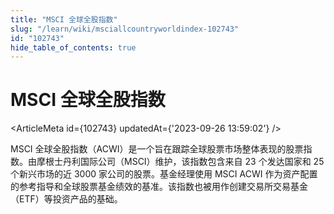 ```yaml
---
title: "MSCI 全球全股指数"
slug: "/learn/wiki/msciallcountryworldindex-102743"
id: "102743"
hide_table_of_contents: true
---
```



# MSCI 全球全股指数

<ArticleMeta id={102743} updatedAt={'2023-09-26 13:59:02'} />
<div className='border-solid border-b border-t-0 my-4 border-[var(--ifm-color-gray-300)]' />

MSCI 全球全股指数（ACWI）是一个旨在跟踪全球股票市场整体表现的股票指数。由摩根士丹利国际公司（MSCI）维护，该指数包含来自 23 个发达国家和 25 个新兴市场的近 3000 家公司的股票。基金经理使用 MSCI ACWI 作为资产配置的参考指导和全球股票基金绩效的基准。该指数也被用作创建交易所交易基金（ETF）等投资产品的基础。
